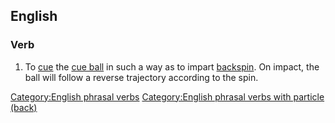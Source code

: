 {{also|screwback}}
==English==

===Verb===
{{infl|en|verb|phrasal verb|head=[[screw]] back}}

# {{context|sports|billiards|snooker|pool}} To [[cue]] the [[cue ball]] in such a way as to impart [[backspin]]. On impact, the ball will follow a reverse trajectory according to the spin.

[[Category:English phrasal verbs]]
[[Category:English phrasal verbs with particle (back)]]